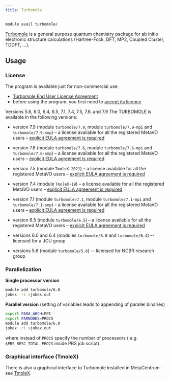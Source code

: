 ```yaml
---
title: Turbomole
---
```

```bash
module avail turbomole/
```

[Turbomole](https://www.turbomole.org/) is a general purpose quantum chemistry package for ab initio electronic structure calculations (Hartree-Fock, DFT, MP2, Coupled Cluster, TDDFT, ...).

## Usage

### License

The program is available just for non-commercial use:

- [Turbomole End User License Agreement](/img/meta/software/sw-list/turbomole-enduser-license.pdf)
- before using the program, you first need to [accept its licence](https://signup.e-infra.cz/allfed/registrar/?vo=meta&group=lic_turbomole)

Versions 5.6, 6.0, 6.4, 6.5, 7.1, 7.4, 7.5, 7.6. and 7.9 The TURBOMOLE is available in the following versions:

- version 7.9 (module `turbomole/7.9`, module `turbomole/7.9-mpi` and `turbomole/7.9-smp`) – a license available for all the registered MetaVO users – [explicit EULA agreement is required](https://signup.e-infra.cz/allfed/registrar/?vo=meta&group=lic_turbomole)


- version 7.6 (module `turbomole/7.6`, module `turbomole/7.6-mpi` and `turbomole/7.6-smp`) – a license available for all the registered MetaVO users – [explicit EULA agreement is required](https://signup.e-infra.cz/allfed/registrar/?vo=meta&group=lic_turbomole)
- version 7.5 (module `TmoleX-2021`) – a license available for all the registered MetaVO users – [explicit EULA agreement is required](https://signup.e-infra.cz/allfed/registrar/?vo=meta&group=lic_turbomole)
- version 7.4 (module `TmoleX-19`) – a license available for all the registered MetaVO users – [explicit EULA agreement is required](https://signup.e-infra.cz/allfed/registrar/?vo=meta&group=lic_turbomole)
- version 7.1 (module `turbomole/7.1`, module `turbomole/7.1-mpi` and `turbomole/7.1-smp`) – a license available for all the registered MetaVO users – [explicit EULA agreement is required](https://signup.e-infra.cz/allfed/registrar/?vo=meta&group=lic_turbomole)
- version 6.5 (module `turbomole/6.5`) – a license available for all the registered MetaVO users – [explicit EULA agreement is required](https://signup.e-infra.cz/fed/registrar/?vo=meta&group=lic_turbomole)
- versions 6.0 and 6.4 (modules `turbomole/6.0` and `turbomole/6.4`) -- licensed for a JCU group
- versions 5.6 (module `turbomole/5.6`) -- licensed for NCBR research group

### Parallelization

**Single processor version**

```bash
module add turbomole/6.0
jobex -ri >jobex.out
```

**Parallel version** (setting of variables leads to appending of parallel binaries)

```bash
export PARA_ARCH=MPI
export PARNODES=PROCS
module add turbomole/6.0
jobex -ri >jobex.out
```

where instead of `PROCS` specify the number of processors ( e.g. `$PBS_RESC_TOTAL_PROCS` inside PBS job script).

### Graphical interface (TmoleX)

There is also a graphical interface to Turbomole installed in MetaCentrum - see [TmoleX](../../software/sw-list/tmolex).

